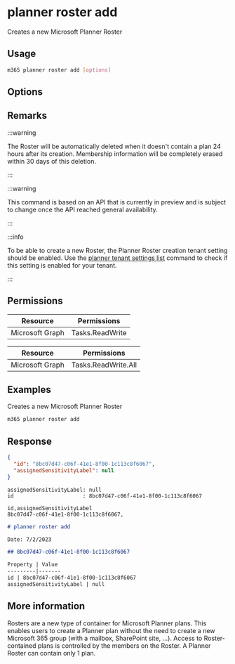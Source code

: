
# planner roster add

Creates a new Microsoft Planner Roster

## Usage

```sh
m365 planner roster add [options]
```

## Options

<Global />

## Remarks

:::warning

The Roster will be automatically deleted when it doesn't contain a plan 24 hours after its creation. Membership information will be completely erased within 30 days of this deletion.

:::

:::warning

This command is based on an API that is currently in preview and is subject to change once the API reached general availability.

:::

:::info

To be able to create a new Roster, the Planner Roster creation tenant setting should be enabled. Use the [planner tenant settings list](../tenant/tenant-settings-list.mdx) command to check if this setting is enabled for your tenant.

:::

## Permissions

<Tabs>
  <TabItem value="Delegated">

  | Resource        | Permissions     |
  |-----------------|-----------------|
  | Microsoft Graph | Tasks.ReadWrite |

  </TabItem>
  <TabItem value="Application">

  | Resource        | Permissions         |
  |-----------------|---------------------|
  | Microsoft Graph | Tasks.ReadWrite.All |

  </TabItem>
</Tabs>

## Examples

Creates a new Microsoft Planner Roster

```sh
m365 planner roster add
```

## Response

<Tabs>
  <TabItem value="JSON">

  ```json
  {
    "id": "8bc07d47-c06f-41e1-8f00-1c113c8f6067",
    "assignedSensitivityLabel": null
  }
  ```

  </TabItem>
  <TabItem value="Text">

  ```text
  assignedSensitivityLabel: null
  id                      : 8bc07d47-c06f-41e1-8f00-1c113c8f6067
  ```

  </TabItem>
  <TabItem value="CSV">

  ```csv
  id,assignedSensitivityLabel
  8bc07d47-c06f-41e1-8f00-1c113c8f6067,
  ```

  </TabItem>
  <TabItem value="Markdown">

  ```md
  # planner roster add

  Date: 7/2/2023

  ## 8bc07d47-c06f-41e1-8f00-1c113c8f6067

  Property | Value
  ---------|-------
  id | 8bc07d47-c06f-41e1-8f00-1c113c8f6067
  assignedSensitivityLabel | null
  ```

  </TabItem>
</Tabs>

## More information

Rosters are a new type of container for Microsoft Planner plans. This enables users to create a Planner plan without the need to create a new Microsoft 365 group (with a mailbox, SharePoint site, ...). Access to Roster-contained plans is controlled by the members on the Roster. A Planner Roster can contain only 1 plan.
